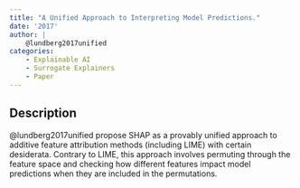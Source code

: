 ```yaml
---
title: "A Unified Approach to Interpreting Model Predictions."
date: '2017'
author: |
    @lundberg2017unified
categories:
    - Explainable AI
    - Surrogate Explainers
    - Paper
---
```


## Description

@lundberg2017unified propose SHAP as a provably unified approach to additive feature attribution methods (including LIME) with certain desiderata. Contrary to LIME, this approach involves permuting through the feature space and checking how different features impact model predictions when they are included in the permutations.